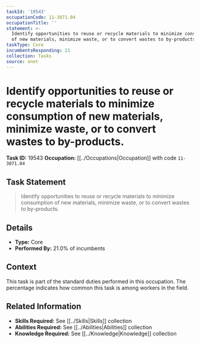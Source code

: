 ```yaml
---
taskId: '19543'
occupationCode: 11-3071.04
occupationTitle: ''
statement: >-
  Identify opportunities to reuse or recycle materials to minimize consumption
  of new materials, minimize waste, or to convert wastes to by-products.
taskType: Core
incumbentsResponding: 21
collection: Tasks
source: onet
---
```

# Identify opportunities to reuse or recycle materials to minimize consumption of new materials, minimize waste, or to convert wastes to by-products.

**Task ID:** 19543
**Occupation:** [[../Occupations|Occupation]] with code `11-3071.04`

## Task Statement

> Identify opportunities to reuse or recycle materials to minimize consumption of new materials, minimize waste, or to convert wastes to by-products.

## Details

- **Type:** Core
- **Performed By:** 21.0% of incumbents

## Context

This task is part of the standard duties performed in this occupation. The percentage indicates how common this task is among workers in the field.

## Related Information

- **Skills Required:** See [[../Skills|Skills]] collection
- **Abilities Required:** See [[../Abilities|Abilities]] collection
- **Knowledge Required:** See [[../Knowledge|Knowledge]] collection
